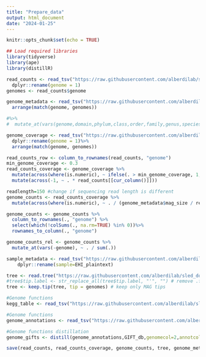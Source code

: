 ```yaml
---
title: "Prepare_data"
output: html_document
date: "2024-01-25"
---
```


```r
knitr::opts_chunk$set(echo = TRUE)
```

```r
## Load required libraries
library(tidyverse)
library(ape)
library(distillR)
```

```r
read_counts <- read_tsv("https://raw.githubusercontent.com/alberdilab/sled_dog_metagenomics/main/resources/DMB0032_counts.tsv")%>%
  dplyr::rename(genome = 1)
genomes <- read_counts$genome
```

```r
genome_metadata <- read_tsv("https://raw.githubusercontent.com/alberdilab/sled_dog_metagenomics/main/resources/DMB0032_mag_info.tsv")%>%
  arrange(match(genome, genomes))

#%>%
#  mutate_at(vars(genome,domain,phylum,class,order,family,genus,species), ~ str_replace(., "[dpcofgs]__", "")) 
```

```r
genome_coverage <- read_tsv("https://raw.githubusercontent.com/alberdilab/sled_dog_metagenomics/main/resources/DMB0032_coverage.tsv")%>%
  dplyr::rename(genome = 1)%>%
  arrange(match(genome, genomes))

read_counts_row <- column_to_rownames(read_counts, "genome")
min_genome_coverage <- 0.3
read_counts_coverage <- genome_coverage %>%
  mutate(across(where(is.numeric), ~ ifelse(. > min_genome_coverage, 1, 0))) %>%
  mutate(across(-1, ~ . * read_counts[[cur_column()]]))

readlength=150 #change if sequencing read length is different
genome_counts <- read_counts_coverage %>%
  mutate(across(where(is.numeric), ~ . / (genome_metadata$mag_size / readlength) ))

genome_counts <- genome_counts %>%
  column_to_rownames(., "genome") %>% 
  select(which(!colSums(., na.rm=TRUE) %in% 0))%>%
  rownames_to_column(., "genome")

genome_counts_rel <- genome_counts %>%
  mutate_at(vars(-genome), ~ . / sum(.))
```

```r
sample_metadata <- read_tsv("https://raw.githubusercontent.com/alberdilab/sled_dog_metagenomics/main/resources/DMB0032_metadata.tsv")%>%
	dplyr::rename(sample=EHI_plaintext) 
```


```r
tree <- read.tree("https://raw.githubusercontent.com/alberdilab/sled_dog_metagenomics/main/resources/DMB0032.tree")
#tree$tip.label <- str_replace_all(tree$tip.label, "'", "") # remove .fa extension
tree <- keep.tip(tree, tip = genomes) # keep only MAG tips
```

```r
#Genome functions
kegg_table <- read_tsv("https://raw.githubusercontent.com/alberdilab/sled_dog_metagenomics/main/resources/DMB0032_merged_kegg.tsv")
```

```r
#Genome functions
genome_annotations <- read_tsv("https://raw.githubusercontent.com/alberdilab/sled_dog_metagenomics/main/resources/DMB0032_annotations.tsv")
```

```r
#Genome functions distillation
genome_gifts <- distill(genome_annotations,GIFT_db,genomecol=2,annotcol=c(9,10,19))
```

```r
save(read_counts, read_counts_coverage, genome_counts, tree, genome_metadata, kegg_table, sample_metadata, file = "/Users/jtk712/Documents/Projects/sled_dog_metagenomics/resources/data/data.Rdata") #genome_gifts,genome_annotations
```
